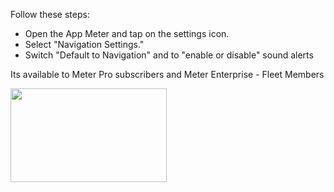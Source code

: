 
Follow these steps:

* Open the App Meter and tap on the settings icon.
* Select "Navigation Settings."
* Switch "Default to Navigation" and to "enable or disable" sound alerts

Its available to Meter Pro subscribers and Meter Enterprise - Fleet Members

<Image height="150" src="https://www.meterapp.co/screenshots/Screenshot_1703617906.png" width="250"/>


